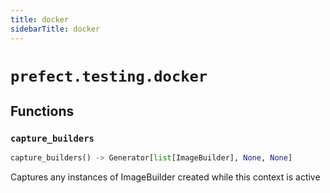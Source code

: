 ```yaml
---
title: docker
sidebarTitle: docker
---
```


# `prefect.testing.docker`

## Functions

### `capture_builders` <sup><a href="https://github.com/PrefectHQ/prefect/blob/main/src/prefect/testing/docker.py#L9" target="_blank"><Icon icon="github" style="width: 14px; height: 14px;" /></a></sup>

```python
capture_builders() -> Generator[list[ImageBuilder], None, None]
```


Captures any instances of ImageBuilder created while this context is active

